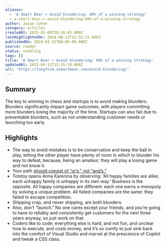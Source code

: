 ```yaml
---
aliases:
  - 'A Smart Bear » Avoid blundering: 80% of a winning strategy'
  - a-smart-bear-»-avoid-blundering-80%-of-a-winning-strategy
author: Jason Cohen
category: articles
createdAt: 2025-02-09T20:38:43.000Z
lastHighlightedOn: 2024-08-12T12:32:31.046Z
publishedOn: 2024-03-31T00:00:00.000Z
source: reader
status: seedling
tags: []
title: 'A Smart Bear » Avoid blundering: 80% of a winning strategy'
updatedAt: 2025-04-12T15:55:19.000Z
url: 'https://longform.asmartbear.com/avoid-blundering/'
---
```

## Summary

The key to winning in chess and startups is to avoid making blunders. Blunders significantly impact game outcomes, with players committing more blunders losing the majority of the time. Startups can also fail due to preventable blunders, such as not understanding customer needs or launching too early.

## Highlights

- The way to avoid mistakes is to be conservative and keep the ball in play, letting the other player have plenty of room in which to blunder his way to defeat, because, being an amateur, they will play a losing game and not know it.
- Your path [should consist of “or’s,” not “and’s.”](https://longform.asmartbear.com/capturing-luck/)
- Tolstoy opens Anna Karenina by observing: ‘All happy families are alike; each unhappy family is unhappy in its own way.’ Business is the opposite. All happy companies are different: each one earns a monopoly by solving a unique problem. All failed companies are the same: they failed to escape competition.
- Shipping crap, and never shipping, are both blunders.
- Also, don’t “launch.” No one cares except your friends, and you’re going to have to reliably and consistently get customers for the next three years anyway, so just work on that.
- Coders like to code; everything else is hard, and not fun, and unclear how to execute, and costs money, and it’s so comfy to just sink back into the comfort of Visual Studio and marvel at the prescience of Copilot and tweak a CSS class.

